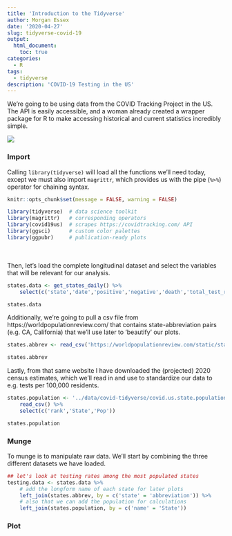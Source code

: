 ```yaml
---
title: 'Introduction to the Tidyverse'
author: Morgan Essex
date: '2020-04-27'
slug: tidyverse-covid-19
output: 
  html_document:
    toc: true
categories:
  - R
tags:
  - tidyverse
description: 'COVID-19 Testing in the US'
---
```


We're going to be using data from the COVID Tracking Project in the US. The API is easily accessible, and a woman already created a wrapper package for R to make accessing historical and current statistics incredibly simple. 

![](../data/covid-tidyverse/covidtracking.png)

### Import

Calling `library(tidyverse)` will load all the functions we'll need today, except we must also import `magrittr`, which provides us with the pipe (`%>%`) operator for chaining syntax.
```r
knitr::opts_chunk$set(message = FALSE, warning = FALSE)
```

```r
library(tidyverse)  # data science toolkit
library(magrittr)   # corresponding operators
library(covid19us)  # scrapes https://covidtracking.com/ API
library(ggsci)      # custom color palettes
library(ggpubr)     # publication-ready plots
```

<br><br>
Then, let's load the complete longitudinal dataset and select the variables that will be relevant for our analysis. 

```r
states.data <- get_states_daily() %>%
    select(c('state','date','positive','negative','death','total_test_results'))

states.data
```

Additionally, we're going to pull a csv file from https://worldpopulationreview.com/ that contains state-abbreviation pairs (e.g. CA, California) that we'll use later to 'beautify' our plots. 

```r
states.abbrev <- read_csv('https://worldpopulationreview.com/static/states/abbr-name-list.csv')

states.abbrev
```

Lastly, from that same website I have downloaded the (projected) 2020 census estimates, which we'll read in and use to standardize our data to e.g. tests per 100,000 residents.

```r
states.population <- '../data/covid-tidyverse/covid.us.state.population.csv' %>%
    read_csv() %>%
    select(c('rank','State','Pop'))

states.population
```


### Munge
To munge is to manipulate raw data. We'll start by combining the three different datasets we have loaded.
```r
## let's look at testing rates among the most populated states
testing.data <- states.data %>%
    # add the longform name of each state for later plots
    left_join(states.abbrev, by = c('state' = 'abbreviation')) %>%
    # also that we can add the population for calculations
    left_join(states.population, by = c('name' = 'State'))
```

### Plot